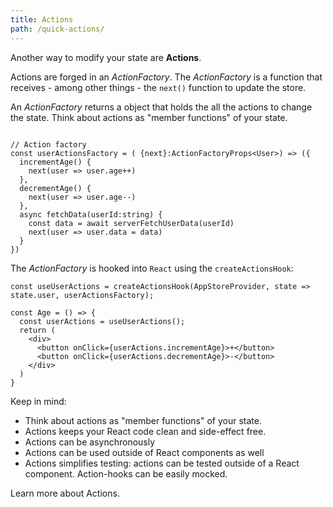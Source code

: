 ```yaml
---
title: Actions
path: /quick-actions/
---
```



Another way to modify your state are **Actions**.

Actions are forged in an _ActionFactory_. The _ActionFactory_ is a function that
receives - among other things - the `next()` function to update the store.

An _ActionFactory_ returns a object that holds
the all the actions to change the state. Think about actions as "member functions" of your state.

```code src=https://stackblitz.com/edit/react-rx-state-actions?file=index.tsx

// Action factory
const userActionsFactory = ( {next}:ActionFactoryProps<User>) => ({
  incrementAge() {
    next(user => user.age++)
  },
  decrementAge() {
    next(user => user.age--)
  },
  async fetchData(userId:string) {
    const data = await serverFetchUserData(userId)
    next(user => user.data = data)
  }
})
```

The _ActionFactory_ is hooked into `React` using the `createActionsHook`:

```code src=https://stackblitz.com/edit/react-rx-state-actions?file=index.tsx
const useUserActions = createActionsHook(AppStoreProvider, state => state.user, userActionsFactory);

const Age = () => {
  const userActions = useUserActions();
  return (
    <div>
      <button onClick={userActions.incrementAge}>+</button>
      <button onClick={userActions.decrementAge}>-</button>
    </div>
  )
}
```

<InfoPanel>

Keep in mind:

- Think about actions as "member functions" of your state.
- Actions keeps your React code clean and side-effect free.
- Actions can be asynchronously
- Actions can be used outside of React components as well
- Actions simplifies testing: actions can be tested outside of a React component. Action-hooks can be easily mocked.

Learn more about <Link to="/actions">Actions.</Link>

</InfoPanel>
